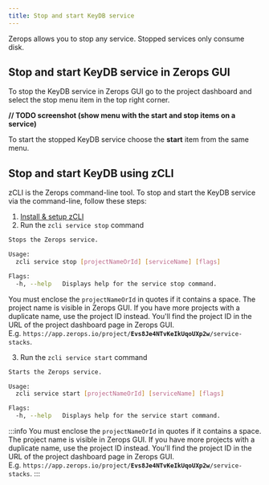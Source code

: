 ```yaml
---
title: Stop and start KeyDB service
---
```


Zerops allows you to stop any service. Stopped services only consume disk.

## Stop and start KeyDB service in Zerops GUI
To stop the KeyDB service in Zerops GUI go to the project dashboard and select the stop menu item in the top right corner.

**// TODO screenshot (show menu with the start and stop items on a service)**

To start the stopped KeyDB service choose the **start** item from the same menu.

## Stop and start KeyDB using zCLI
zCLI is the Zerops command-line tool. To stop and start the KeyDB service via the command-line, follow these steps:
1. [Install & setup zCLI](/references/cli)
2. Run the `zcli service stop` command  

```sh
Stops the Zerops service.

Usage:
  zcli service stop [projectNameOrId] [serviceName] [flags]

Flags:
  -h, --help   Displays help for the service stop command.
```
You must enclose the `projectNameOrId` in quotes if it contains a space. The project name is visible in Zerops GUI. If you have more projects with a duplicate name, use the project ID instead. You'll find the project ID in the URL of the project dashboard page in Zerops GUI. <br/>E.g. <code>https://app&#46;zerops.io/project/<b>Evs8Je4NTvKeIkUqoUXp2w</b>/service-stacks</code>.

3. Run the `zcli service start` command  
```sh
Starts the Zerops service.

Usage:
  zcli service start [projectNameOrId] [serviceName] [flags]

Flags:
  -h, --help   Displays help for the service start command.
```
:::info
You must enclose the `projectNameOrId` in quotes if it contains a space. The project name is visible in Zerops GUI. If you have more projects with a duplicate name, use the project ID instead. You'll find the project ID in the URL of the project dashboard page in Zerops GUI. <br/>E.g. <code>https://app&#46;zerops.io/project/<b>Evs8Je4NTvKeIkUqoUXp2w</b>/service-stacks</code>.
:::
